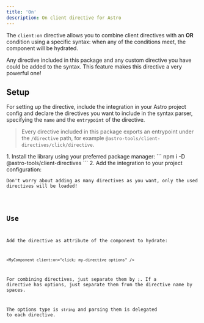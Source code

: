 ```yaml
---
title: 'On'
description: On client directive for Astro
---
```



The `client:on` directive allows you to combine client directives with an **OR** condition using a specific syntax: when any of the conditions meet, the component will be hydrated.

Any directive included in this package and any custom directive you have could be added to the syntax. This feature makes this directive a very powerful one!

## Setup

For setting up the directive, include the integration in your Astro project config and declare the directives you want to include in the syntax parser, specifying the `name` and the `entrypoint` of the directive.

> Every directive included in this package exports an entrypoint under the `/directive` path, for example `@astro-tools/client-directives/click/directive`.

<Steps>
1.  Install the library using your preferred package manager:
    ```
    npm i -D @astro-tools/client-directives
    ```
2.  Add the integration to your project configuration:
    <Code title="astro.config.mjs" code={clientDirectiveOnSetupExampleRaw} lang="typescript" />
    <Aside type="tip">Don't worry about adding as many directives as you want, only the used directives will be loaded!</Aside>
</Steps>

## Use

Add the directive as attribute of the component to hydrate:
```astro
<MyComponent client:on="click; my-directive options" />
```

For combining directives, just separate them by `;`. If a directive has options, just separate them from the directive name by spaces.

The options type is `string` and parsing them is delegated to each directive.

<Example>
  <Tabs>
    <TabItem label="Example.astro">
      <Code code={clientDirectiveOnUseExampleRaw} lang="astro" />
    </TabItem>
    <TabItem label="Square.svelte">
      <Code code={squareCodeExample} lang="svelte" />
    </TabItem>
  </Tabs>
  <ExamplePreview hydration="example">
    <ClientDirectiveOnUseExample id="example" />
  </ExamplePreview>
</Example>
